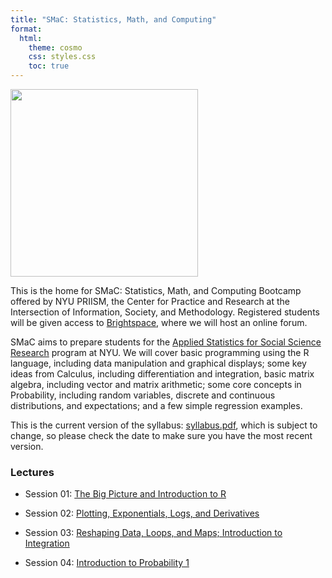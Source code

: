 ```yaml
---
title: "SMaC: Statistics, Math, and Computing"
format:
  html:
    theme: cosmo
    css: styles.css
    toc: true
---
```


![](stats-math/orca.png){fig-align="center" width="300"}

This is the home for SMaC: Statistics, Math, and Computing Bootcamp offered by NYU PRIISM, the Center for Practice and Research at the Intersection of Information, Society, and Methodology. Registered students will be given access to [Brightspace](https://brightspace.nyu.edu/d2l/home/296393), where we will host an online forum.

SMaC aims to prepare students for the [Applied Statistics for Social Science Research](https://steinhardt.nyu.edu/degree/ms-applied-statistics-social-science-research) program at NYU. We will cover basic programming using the R language, including data manipulation and graphical displays; some key ideas from Calculus, including differentiation and integration, basic matrix algebra, including vector and matrix arithmetic; some core concepts in Probability, including random variables, discrete and continuous distributions, and expectations; and a few simple regression examples.

This is the current version of the syllabus: [syllabus.pdf](stats-math/syllabus.pdf), which is subject to change, so please check the date to make sure you have the most recent version.

### Lectures

-   Session 01: [The Big Picture and Introduction to R](stats-math/01-lecture/01-Lecture.html)

-   Session 02: [Plotting, Exponentials, Logs, and Derivatives](stats-math/02-lecture/02-Lecture.html)

-   Session 03: [Reshaping Data, Loops, and Maps; Introduction to Integration](stats-math/03-lecture/03-lecture.html)

-   Session 04: [Introduction to Probability 1](stats-math/04-lecture/04-lecture.html)
